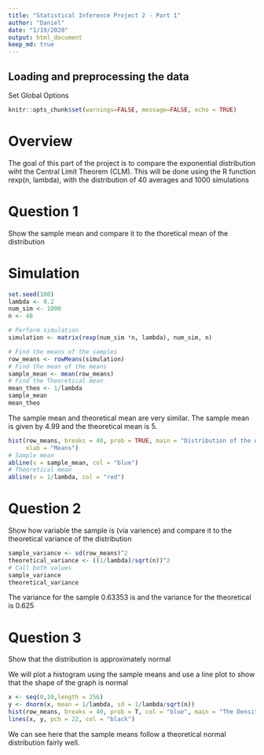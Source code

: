 ```yaml
---
title: "Statistical Inference Project 2 - Part 1"
author: "Daniel"
date: "1/19/2020"
output: html_document
keep_md: true
---
```


## Loading and preprocessing the data
Set Global Options
```r
knitr::opts_chunk$set(warnings=FALSE, message=FALSE, echo = TRUE)
```

<h1> Overview </h1>
<p> The goal of this part of the project is to compare the exponential distribution wiht the Central Limit Theorem (CLM). This will be done using the R function rexp(n, lambda), with the distribution of 40 averages and 1000 simulations </p>

<h1> Question 1 </h1>

<p> Show the sample mean and compare it to the thoretical mean of the distribution </p>

<h1> Simulation </h1>
```r
set.seed(100)
lambda <- 0.2
num_sim <- 1000
n <- 40

# Perform simulation
simulation <- matrix(rexp(num_sim *n, lambda), num_sim, n)
```

```r
# Find the means of the samples
row_means <- rowMeans(simulation)
# Find the mean of the means
sample_mean <- mean(row_means)
# Find the Theoretical mean
mean_theo <- 1/lambda
sample_mean
mean_theo
```
The sample mean and theoretical mean are very similar. The sample mean is given by 4.99 and the theoretical mean is 5.

```r
hist(row_means, breaks = 40, prob = TRUE, main = "Distribution of the Averages of Samples",
     xlab = "Means")
# Sample mean
abline(v = sample_mean, col = "blue")
# Theoretical mean
abline(v = 1/lambda, col = "red")
```

<h1> Question 2 </h1>
<p> Show how variable the sample is (via varience) and compare it to the theoretical variance of the distribution </p>
```r
sample_variance <- sd(row_means)^2
theoretical_variance <- ((1/lambda)/sqrt(n))^2
# Call both values
sample_variance
theoretical_variance
```
<p> The variance for the sample 0.63353 is and the variance for the theoretical is 0.625 </p>

<h1> Question 3 </h1>
<p> Show that the distribution is approximately normal </p>
<p> We will plot a histogram using the sample means and use a line plot to show that the shape of the graph is normal </p>
```r
x <- seq(0,10,length = 256)
y <- dnorm(x, mean = 1/lambda, sd = 1/lambda/sqrt(n))
hist(row_means, breaks = 40, prob = T, col = "blue", main = "The Density of Means", xlab = "Means of Samples", ylab = "Density")
lines(x, y, pch = 22, col = "black")
```
<p> We can see here that the sample means follow a theoretical normal distribution fairly well. </p>
